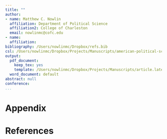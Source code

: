 ```yaml
---
title: ""
author: 
- name: Matthew C. Nowlin 
  affiliation: Department of Political Science 
  affiliation2: College of Charleston 
  email: nowlinmc@cofc.edu
- name: 
  affiliation: 
bibliography: /Users/nowlinmc/Dropbox/refs.bib
csl: /Users/nowlinmc/Dropbox/Projects/Manuscripts/american-political-science-association.csl
output:
  pdf_document:
    keep_tex: yes
    template: /Users/nowlinmc/Dropbox/Projects/Manuscripts/article.latex
  word_document: default
abstract: null
conference: 
...
```



\newpage

# Appendix
\setcounter{table}{0}
\renewcommand{\thetable}{A\arabic{table}}

\newpage

# References
\setlength{\parindent}{-0.2in}
\setlength{\leftskip}{0.2in}
\setlength{\parskip}{8pt}
\vspace*{-0.2in}
\singlespace
\noindent
